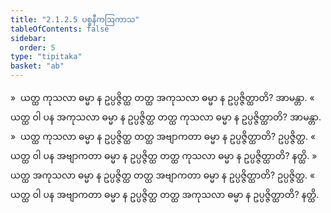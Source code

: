 ```yaml
---
title: "2.1.2.5 ပစ္စနီကဩကာသ"
tableOfContents: false
sidebar:
  order: 5
type: "tipitaka"
basket: "ab"
---
```



<DynamicBreadcrumb />

<Division number="53">

<Paragraph number="259">
»  ယတ္ထ ကုသလာ ဓမ္မာ န ဥပ္ပဇ္ဇိတ္ထ တတ္ထ အကုသလာ ဓမ္မာ န ဥပ္ပဇ္ဇိတ္ထာတိ? အာမန္တာ.
</Paragraph>

<Paragraph number="260">
«  ယတ္ထ ဝါ ပန အကုသလာ ဓမ္မာ န ဥပ္ပဇ္ဇိတ္ထ တတ္ထ ကုသလာ ဓမ္မာ န ဥပ္ပဇ္ဇိတ္ထာတိ? အာမန္တာ.
</Paragraph>

<Paragraph number="261">
»  ယတ္ထ ကုသလာ ဓမ္မာ န ဥပ္ပဇ္ဇိတ္ထ တတ္ထ အဗျာကတာ ဓမ္မာ န ဥပ္ပဇ္ဇိတ္ထာတိ? ဥပ္ပဇ္ဇိတ္ထ.
</Paragraph>

<Paragraph number="262">
«  ယတ္ထ ဝါ ပန အဗျာကတာ ဓမ္မာ န ဥပ္ပဇ္ဇိတ္ထ တတ္ထ ကုသလာ ဓမ္မာ န ဥပ္ပဇ္ဇိတ္ထာတိ? နတ္ထိ.
</Paragraph>

</Division>
<Division number="54">

<Paragraph number="263">
»  ယတ္ထ အကုသလာ ဓမ္မာ န ဥပ္ပဇ္ဇိတ္ထ တတ္ထ အဗျာကတာ ဓမ္မာ န ဥပ္ပဇ္ဇိတ္ထာတိ? ဥပ္ပဇ္ဇိတ္ထ.
</Paragraph>

<Paragraph number="264">
«  ယတ္ထ ဝါ ပန အဗျာကတာ ဓမ္မာ န ဥပ္ပဇ္ဇိတ္ထ တတ္ထ အကုသလာ ဓမ္မာ န ဥပ္ပဇ္ဇိတ္ထာတိ? နတ္ထိ.
</Paragraph>
</Division>